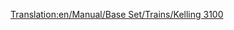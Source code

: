 [[Translation:en/Manual/Base Set/Trains/Kelling 3100]]
{{ru/Поезда|Image=[[File:en/Kelling3100.png]]
|Name=Kelling 3100
|Cost=£ 21093 (1054650 р.)
|Speed=104 км/ч (65 миль/ч)
|Weight=110 т
|Power=1500 л.с. (1119 кВт)
|Annual=£ 1599 (79950 р.)
|Designed=1959
|Lifespan=22
|Capacity=нет
|Description=
|Real-life=Kelling 3100 напоминает [http://en.wikipedia.org/wiki/EMC_1800_hp_B-B#EMC_demonstrators_511_and_512 EMD Demonstrator 511 и 512]. Реальный EMD Demonstrator был построен в 1935.
}}